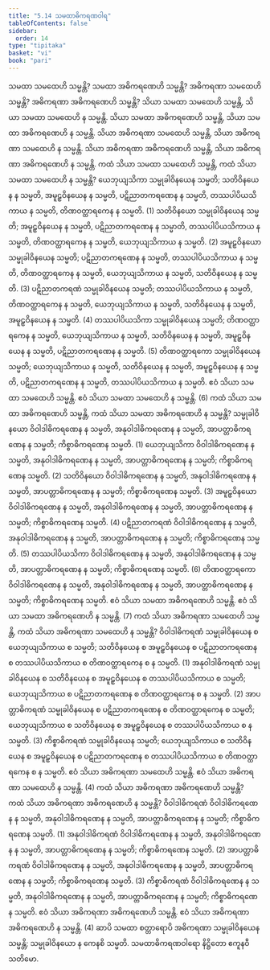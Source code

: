```yaml
---
title: "5.14 သမထာဓိကရဏဝါရ"
tableOfContents: false
sidebar:
  order: 14
type: "tipitaka"
basket: "vi"
book: "pari"
---
```



<DynamicBreadcrumb />

<Division number="309" book="pari" e="ch" v="5" p="200">

<Paragraph number="1363" book="pari">
သမထာ သမထေဟိ သမ္မန္တိ? သမထာ အဓိကရဏေဟိ သမ္မန္တိ? အဓိကရဏာ သမထေဟိ သမ္မန္တိ? အဓိကရဏာ အဓိကရဏေဟိ သမ္မန္တိ?
</Paragraph>

<Paragraph number="1364" book="pari">
သိယာ သမထာ သမထေဟိ သမ္မန္တိ, သိယာ သမထာ သမထေဟိ န သမ္မန္တိ. သိယာ သမထာ အဓိကရဏေဟိ သမ္မန္တိ, သိယာ သမထာ အဓိကရဏေဟိ န သမ္မန္တိ. သိယာ အဓိကရဏာ သမထေဟိ သမ္မန္တိ, သိယာ အဓိကရဏာ သမထေဟိ န သမ္မန္တိ. သိယာ အဓိကရဏာ အဓိကရဏေဟိ သမ္မန္တိ, သိယာ အဓိကရဏာ အဓိကရဏေဟိ န သမ္မန္တိ.
</Paragraph>

</Division>
<Division number="310" book="pari" e="ch" v="5" p="200">

<Paragraph number="1365" book="pari">
ကထံ သိယာ သမထာ သမထေဟိ သမ္မန္တိ, ကထံ သိယာ သမထာ သမထေဟိ န သမ္မန္တိ? ယေဘုယျသိကာ သမ္မုခါဝိနယေန သမ္မတိ; သတိဝိနယေန န သမ္မတိ, အမူဠှဝိနယေန န သမ္မတိ, ပဋိညာတကရဏေန န သမ္မတိ, တဿပါပိယသိကာယ န သမ္မတိ, တိဏဝတ္ထာရကေန န သမ္မတိ. (1)
</Paragraph>

<Paragraph number="1366" book="pari">
သတိဝိနယော သမ္မုခါဝိနယေန သမ္မတိ; အမူဠှဝိနယေန န သမ္မတိ, ပဋိညာတကရဏေန န သမ္မာတိ, တဿပါပိယသိကာယ န သမ္မတိ, တိဏဝတ္ထာရကေန န သမ္မတိ, ယေဘုယျသိကာယ န သမ္မတိ. (2)
</Paragraph>

<Paragraph number="1367" book="pari">
အမူဠှဝိနယော သမ္မုခါဝိနယေန သမ္မတိ; ပဋိညာတကရဏေန န သမ္မတိ, တဿပါပိယသိကာယ န သမ္မတိ, တိဏဝတ္ထာရကေန န သမ္မတိ, ယေဘုယျသိကာယ န သမ္မတိ, သတိဝိနယေန န သမ္မတိ. (3)
</Paragraph>

<Paragraph number="1368" book="pari">
ပဋိညာတကရဏံ သမ္မုခါဝိနယေန သမ္မတိ; တဿပါပိယသိကာယ န သမ္မတိ, တိဏဝတ္ထာရကေန န သမ္မတိ, ယေဘုယျသိကာယ န သမ္မတိ, သတိဝိနယေန န သမ္မတိ, အမူဠှဝိနယေန န သမ္မတိ. (4)
</Paragraph>

<Paragraph number="1369" book="pari">
တဿပါပိယသိကာ သမ္မုခါဝိနယေန သမ္မတိ; တိဏဝတ္ထာရကေန န သမ္မတိ, ယေဘုယျသိကာယ န သမ္မတိ, သတိဝိနယေန န သမ္မတိ, အမူဠှဝိနယေန န သမ္မတိ, ပဋိညာတကရဏေန န သမ္မတိ. (5)
</Paragraph>

<Paragraph number="1370" book="pari">
တိဏဝတ္ထာရကော သမ္မုခါဝိနယေန သမ္မတိ; ယေဘုယျသိကာယ န သမ္မတိ, သတိဝိနယေန န သမ္မတိ, အမူဠှဝိနယေန န သမ္မတိ, ပဋိညာတကရဏေန န သမ္မတိ, တဿပါပိယသိကာယ န သမ္မတိ. ဧဝံ သိယာ သမထာ သမထေဟိ သမ္မန္တိ. ဧဝံ သိယာ သမထာ သမထေဟိ န သမ္မန္တိ. (6)
</Paragraph>

</Division>
<Division number="311" book="pari" e="ch" v="5" p="201">

<Paragraph number="1371" book="pari">
ကထံ သိယာ သမထာ အဓိကရဏေဟိ သမ္မန္တိ, ကထံ သိယာ သမထာ အဓိကရဏေဟိ န သမ္မန္တိ? သမ္မုခါဝိနယော ဝိဝါဒါဓိကရဏေန န သမ္မတိ, အနုဝါဒါဓိကရဏေန န သမ္မတိ, အာပတ္တာဓိကရဏေန န သမ္မတိ; ကိစ္စာဓိကရဏေန သမ္မတိ. (1)
</Paragraph>

<Paragraph number="1372" book="pari">
ယေဘုယျသိကာ ဝိဝါဒါဓိကရဏေန န သမ္မတိ, အနုဝါဒါဓိကရဏေန န သမ္မတိ, အာပတ္တာဓိကရဏေန န သမ္မတိ; ကိစ္စာဓိကရဏေန သမ္မတိ. (2)
</Paragraph>

<Paragraph number="1373" book="pari">
သတိဝိနယော ဝိဝါဒါဓိကရဏေန န သမ္မတိ, အနုဝါဒါဓိကရဏေန န သမ္မတိ, အာပတ္တာဓိကရဏေန န သမ္မတိ; ကိစ္စာဓိကရဏေန သမ္မတိ. (3)
</Paragraph>

<Paragraph number="1374" book="pari">
အမူဠှဝိနယော ဝိဝါဒါဓိကရဏေန န သမ္မတိ, အနုဝါဒါဓိကရဏေန န သမ္မတိ, အာပတ္တာဓိကရဏေန န သမ္မတိ; ကိစ္စာဓိကရဏေန သမ္မတိ. (4)
</Paragraph>

<Paragraph number="1375" book="pari">
ပဋိညာတကရဏံ ဝိဝါဒါဓိကရဏေန န သမ္မတိ, အနုဝါဒါဓိကရဏေန န သမ္မတိ, အာပတ္တာဓိကရဏေန န သမ္မတိ; ကိစ္စာဓိကရဏေန သမ္မတိ. (5)
</Paragraph>

<Paragraph number="1376" book="pari">
တဿပါပိယသိကာ ဝိဝါဒါဓိကရဏေန န သမ္မတိ, အနုဝါဒါဓိကရဏေန န သမ္မတိ, အာပတ္တာဓိကရဏေန န သမ္မတိ; ကိစ္စာဓိကရဏေန သမ္မတိ. (6)
</Paragraph>

<Paragraph number="1377" book="pari">
တိဏဝတ္ထာရကော ဝိဝါဒါဓိကရဏေန န သမ္မတိ, အနုဝါဒါဓိကရဏေန န သမ္မတိ, အာပတ္တာဓိကရဏေန န သမ္မတိ; ကိစ္စာဓိကရဏေန သမ္မတိ. ဧဝံ သိယာ သမထာ အဓိကရဏေဟိ သမ္မန္တိ. ဧဝံ သိယာ သမထာ အဓိကရဏေဟိ န သမ္မန္တိ. (7)
</Paragraph>

</Division>
<Division number="312" book="pari" e="ch" v="5" p="201">

<Paragraph number="1378" book="pari">
ကထံ သိယာ အဓိကရဏာ သမထေဟိ သမ္မန္တိ, ကထံ သိယာ အဓိကရဏာ သမထေဟိ န သမ္မန္တိ? ဝိဝါဒါဓိကရဏံ သမ္မုခါဝိနယေန စ ယေဘုယျသိကာယ စ သမ္မတိ; သတိဝိနယေန စ အမူဠှဝိနယေန စ ပဋိညာတကရဏေန စ တဿပါပိယသိကာယ စ တိဏဝတ္ထာရကေန စ န သမ္မတိ. (1)
</Paragraph>

<Paragraph number="1379" book="pari">
အနုဝါဒါဓိကရဏံ သမ္မုခါဝိနယေန စ သတိဝိနယေန စ အမူဠှဝိနယေန စ တဿပါပိယသိကာယ စ သမ္မတိ; ယေဘုယျသိကာယ စ ပဋိညာတကရဏေန စ တိဏဝတ္ထာရကေန စ န သမ္မတိ. (2)
</Paragraph>

<Paragraph number="1380" book="pari">
အာပတ္တာဓိကရဏံ သမ္မုခါဝိနယေန စ ပဋိညာတကရဏေန စ တိဏဝတ္ထာရကေန စ သမ္မတိ; ယေဘုယျသိကာယ စ သတိဝိနယေန စ အမူဠှဝိနယေန စ တဿပါပိယသိကာယ စ န သမ္မတိ. (3)
</Paragraph>

<Paragraph number="1381" book="pari">
ကိစ္စာဓိကရဏံ သမ္မုခါဝိနယေန သမ္မတိ; ယေဘုယျသိကာယ စ သတိဝိနယေန စ အမူဠှဝိနယေန စ ပဋိညာတကရဏေန စ တဿပါပိယသိကာယ စ တိဏဝတ္ထာရကေန စ န သမ္မတိ. ဧဝံ သိယာ အဓိကရဏာ သမထေဟိ သမ္မန္တိ. ဧဝံ သိယာ အဓိကရဏာ သမထေဟိ န သမ္မန္တိ. (4)
</Paragraph>

</Division>
<Division number="313" book="pari" e="ch" v="5" p="202">

<Paragraph number="1382" book="pari">
ကထံ သိယာ အဓိကရဏာ အဓိကရဏေဟိ သမ္မန္တိ? ကထံ သိယာ အဓိကရဏာ အဓိကရဏေဟိ န သမ္မန္တိ? ဝိဝါဒါဓိကရဏံ ဝိဝါဒါဓိကရဏေန န သမ္မတိ, အနုဝါဒါဓိကရဏေန န သမ္မတိ, အာပတ္တာဓိကရဏေန န သမ္မတိ; ကိစ္စာဓိကရဏေန သမ္မတိ. (1)
</Paragraph>

<Paragraph number="1383" book="pari">
အနုဝါဒါဓိကရဏံ ဝိဝါဒါဓိကရဏေန န သမ္မတိ, အနုဝါဒါဓိကရဏေန န သမ္မတိ, အာပတ္တာဓိကရဏေန န သမ္မတိ; ကိစ္စာဓိကရဏေန သမ္မတိ. (2)
</Paragraph>

<Paragraph number="1384" book="pari">
အာပတ္တာဓိကရဏံ ဝိဝါဒါဓိကရဏေန န သမ္မတိ, အနုဝါဒါဓိကရဏေန န သမ္မတိ, အာပတ္တာဓိကရဏေန န သမ္မတိ; ကိစ္စာဓိကရဏေန သမ္မတိ. (3)
</Paragraph>

<Paragraph number="1385" book="pari">
ကိစ္စာဓိကရဏံ ဝိဝါဒါဓိကရဏေန န သမ္မတိ, အနုဝါဒါဓိကရဏေန န သမ္မတိ, အာပတ္တာဓိကရဏေန န သမ္မတိ; ကိစ္စာဓိကရဏေန သမ္မတိ. ဧဝံ သိယာ အဓိကရဏာ အဓိကရဏေဟိ သမ္မန္တိ. ဧဝံ သိယာ အဓိကရဏာ အဓိကရဏေဟိ န သမ္မန္တိ. (4)
</Paragraph>

<Paragraph number="1386" book="pari">
ဆာပိ သမထာ စတ္တာရောပိ အဓိကရဏာ သမ္မုခါဝိနယေန သမ္မန္တိ; သမ္မုခါဝိနယော န ကေနစိ သမ္မတိ.

</Paragraph>
</Division>

<Paragraph number="1387" type="center" book="pari">
သမထာဓိကရဏဝါရော နိဋ္ဌိတော ဧကူနဝီသတိမော.
</Paragraph>